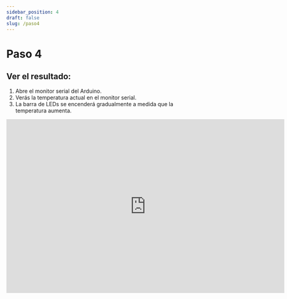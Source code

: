 ```yaml
---
sidebar_position: 4
draft: false
slug: /paso4
---
```


# Paso 4 

## **Ver el resultado:**

1. Abre el monitor serial del Arduino.
2. Verás la temperatura actual en el monitor serial.
3. La barra de LEDs se encenderá gradualmente a medida que la temperatura aumenta.

<iframe width="725" height="453" src="https://www.tinkercad.com/embed/iTdMvE478P8" frameborder="0" marginwidth="0" marginheight="0" scrolling="no"></iframe>
